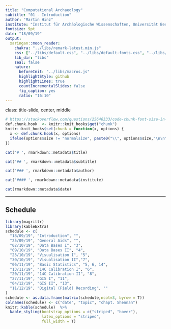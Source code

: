 ```yaml
---
title: "Computational Archaeology"
subtitle: "01 - Introduction"
author: "Martin Hinz"
institute: "Institut für Archäologische Wissenschaften, Universität Bern"
fontsize: 9pt
date: "18/09/19"
output:
  xaringan::moon_reader:
    chakra: "../libs/remark-latest.min.js"
    css: ["../libs/default.css", "../libs/default-fonts.css", "../libs/customize.css"]
    lib_dir: "libs"
    seal: false
    nature:
      beforeInit: "../libs/macros.js"
      highlightStyle: github
      highlightLines: true
      countIncrementalSlides: false
      fig_caption: yes
      ratio: "16:10"
---
```

class: title-slide, center, middle
```r
# https://stackoverflow.com/questions/25646333/code-chunk-font-size-in-rmarkdown-with-knitr-and-latex
def.chunk.hook  <- knitr::knit_hooks$get("chunk")
knitr::knit_hooks$set(chunk = function(x, options) {
  x <- def.chunk.hook(x, options)
  ifelse(options$size != "normalsize", paste0("\\", options$size,"\n\n", x, "\n\n \\normalsize"), x)
})
```

```r
cat('# ', rmarkdown::metadata$title)
```

```r
cat('## ', rmarkdown::metadata$subtitle)
```

```r
cat('### ', rmarkdown::metadata$author)
```

```r
cat('#### ', rmarkdown::metadata$institute)
```

```r
cat(rmarkdown::metadata$date)
```

---

## Schedule

```r
library(magrittr)
library(kableExtra)
schedule <- c(
  "18/09/19", "Introduction", "",
  "25/09/19", "General Aids", "",
  "02/10/19", "Data Bases I", "3",
  "09/10/19", "Data Bases II", "4",
  "23/10/19", "Visualisation I", "5",
  "30/10/19", "Visualisation II","7",
  "06/11/19", "Basic Statistics", "5, 6, 14",
  "13/11/19", "14C Calibration I", "6",
  "20/11/19", "14C Calibration II", "8",
  "27/11/19", "GIS I", "11",
  "04/12/19", "GIS II", "13",
  "11/12/19", "Digital (Field) Recording", ""
)
schedule <- as.data.frame(matrix(schedule,ncol=3, byrow = T))
colnames(schedule) <- c("date", "topic", "chapt. Shennan")
knitr::kable(schedule)  %>%
  kable_styling(bootstrap_options = c("striped", "hover"),
                latex_options = "striped",
                full_width = T)
```
